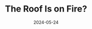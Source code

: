 ---
title: "The Roof Is on Fire?"
country: Romania
city: Cluj-Napoca
date: 2024-05-24
url: https://jsheroes.io/
conference: JSHeroes
slides: https://vorillaz.com/slides/the-roof-is-on-fire.pdf
lang: en
---